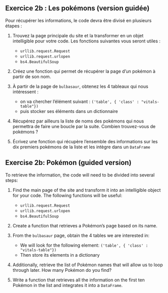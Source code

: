 ::: {.content-visible when-profile="fr"}
:::: {.callout-tip}
## Exercice 2b : Les pokémons (version guidée)

Pour récupérer les informations, le code devra être divisé en plusieurs étapes : 


1. Trouvez la page principale du site et la transformer en un objet intelligible pour votre code.
   Les fonctions suivantes vous seront utiles :
   - `urllib.request.Request`
   - `urllib.request.urlopen`
   - `bs4.BeautifulSoup`

2. Créez une fonction qui permet de récupérer la page d'un pokémon à partir de son nom.

3. À partir de la page de `bulbasaur`, obtenez les 4 tableaux qui nous intéressent :
   - on va chercher l'élément suivant : `('table', { 'class' : "vitals-table"})`
   - puis stocker ses éléments dans un dictionnaire

4. Récupérez par ailleurs la liste de noms des pokémons qui nous permettra de faire une boucle par la suite. Combien trouvez-vous de pokémons ? 

5. Écrivez une fonction qui récupère l'ensemble des informations sur les dix premiers pokémons de la liste et les intègre dans un `DataFrame`

::::
:::

::: {.content-visible when-profile="en"}
:::: {.callout-tip}
## Exercise 2b: Pokémon (guided version)

To retrieve the information, the code will need to be divided into several steps:


1. Find the main page of the site and transform it into an intelligible object for your code.
   The following functions will be useful:
   - `urllib.request.Request`
   - `urllib.request.urlopen`
   - `bs4.BeautifulSoup`

2. Create a function that retrieves a Pokémon's page based on its name.

3. From the `bulbasaur` page, obtain the 4 tables we are interested in:
   - We will look for the following element: `('table', { 'class' : "vitals-table"})`
   - Then store its elements in a dictionary

4. Additionally, retrieve the list of Pokémon names that will allow us to loop through later. How many Pokémon do you find?

5. Write a function that retrieves all the information on the first ten Pokémon in the list and integrates it into a `DataFrame`.

::::
:::
